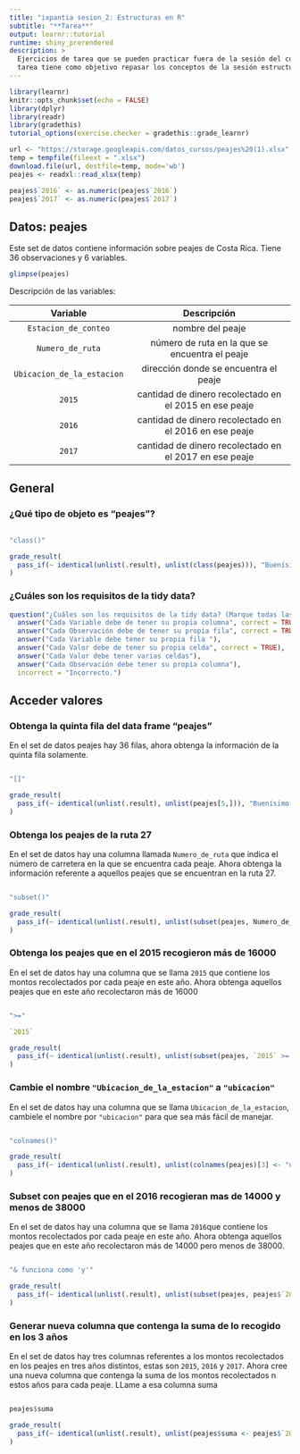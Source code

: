 ```yaml
---
title: "ixpantia sesion_2: Estructuras en R"
subtitle: "**Tarea**"
output: learnr::tutorial
runtime: shiny_prerendered
description: >
  Ejercicios de tarea que se pueden practicar fuera de la sesión del curso. Esta
  tarea tiene como objetivo repasar los conceptos de la sesión estructuras en R.
---
```


```r
library(learnr)
knitr::opts_chunk$set(echo = FALSE)
library(dplyr)
library(readr)
library(gradethis)
tutorial_options(exercise.checker = gradethis::grade_learnr)

url <- "https://storage.googleapis.com/datos_cursos/peajes%20(1).xlsx"
temp = tempfile(fileext = ".xlsx")
download.file(url, destfile=temp, mode='wb')
peajes <- readxl::read_xlsx(temp)

peajes$`2016` <- as.numeric(peajes$`2016`)
peajes$`2017` <- as.numeric(peajes$`2017`)
```


## Datos: **peajes** 

Este set de datos contiene información sobre peajes de Costa Rica. Tiene 36 observaciones y 6 variables. 
```r
glimpse(peajes)
```


Descripción de las variables: 

| Variable   | Descripción                      |
|:----------:|:--------------------------------:|
| `Estacion_de_conteo` | nombre del peaje  |
| `Numero_de_ruta`     | número de ruta en la que se encuentra el peaje |
| `Ubicacion_de_la_estacion`   | dirección donde se encuentra el peaje    |
| `2015`        | cantidad de dinero recolectado en el 2015 en ese peaje      |
| `2016`      | cantidad de dinero recolectado en el 2016 en ese peaje |
| `2017`      | cantidad de dinero recolectado en el 2017 en ese peaje | 


## General

### ¿Qué tipo de objeto es "peajes"?
```r

```

```r
"class()"
```

```r
grade_result(
  pass_if(~ identical(unlist(.result), unlist(class(peajes))), "Buenísimo!")
)
```


### ¿Cuáles son los requisitos de la tidy data?
```r
question("¿Cuáles son los requisitos de la tidy data? (Marque todas las necesarias)",
  answer("Cada Variable debe de tener su propia columna", correct = TRUE),
  answer("Cada Observación debe de tener su propia fila", correct = TRUE),
  answer("Cada Variable debe tener su propia fila "),
  answer("Cada Valor debe de tener su propia celda", correct = TRUE),
  answer("Cada Valor debe tener varias celdas"),
  answer("Cada Observación debe tener su propia columna"),
  incorrect = "Incorrecto.")
```


## Acceder valores

### Obtenga la quinta fila del data frame "peajes"

En el set de datos peajes hay 36 filas, ahora obtenga la información de la quinta fila solamente.
```r

```

```r
"[]"
```

```r
grade_result(
  pass_if(~ identical(unlist(.result), unlist(peajes[5,])), "Buenísimo!")
)
```


### Obtenga los peajes de la ruta 27

En el set de datos hay una columna llamada `Numero_de_ruta` que indica el número de carretera en la que se encuentra cada peaje. Ahora obtenga la información referente a aquellos peajes que se encuentran en la ruta 27. 

```r

```

```r
"subset()"
```

```r
grade_result(
  pass_if(~ identical(unlist(.result), unlist(subset(peajes, Numero_de_ruta == "27"))), "Excelente!")
)
```



### Obtenga los peajes que en el 2015 recogieron más de 16000

En el set de datos hay una columna que se llama `2015` que contiene los montos recolectados por cada peaje en este año. Ahora obtenga aquellos peajes que en este año recolectaron más de 16000
```r

```

```r
">="
```

```r
`2015`
```


```r
grade_result(
  pass_if(~ identical(unlist(.result), unlist(subset(peajes, `2015` >= 16000))), "Excelente!")
)
```


### Cambie el nombre `"Ubicacion_de_la_estacion"` a `"ubicacion"`

En el set de datos hay una columna que se llama `Ubicacion_de_la_estacion`, cambiele el nombre por `"ubicacion"` para que sea más fácil de manejar. 
```r

```

```r
"colnames()"
```

```r
grade_result(
  pass_if(~ identical(unlist(.result), unlist(colnames(peajes)[3] <- "ubicacion")), "Excelente!")
)
```


### Subset con peajes que en el 2016 recogieran mas de 14000 y menos de 38000 

En el set de datos hay una columna que se llama `2016`que contiene los montos recolectados por cada peaje en este año. Ahora obtenga aquellos peajes que en este año recolectaron más de 14000 pero menos de 38000.

```r

```

```r
"& funciona como 'y'"
```

```r
grade_result(
  pass_if(~ identical(unlist(.result), unlist(subset(peajes, peajes$`2016` >  14000 & peajes$`2016` < 38000))), "Muy bien!")
)
```


### Generar nueva columna que contenga la suma de lo recogido en los 3 años

En el set de datos hay tres columnas referentes a los montos recolectados en los peajes en tres años distintos, estas son `2015`, `2016` y `2017`. Ahora cree una nueva columna que contenga la suma de los montos recolectados n estos años para cada peaje. LLame a esa columna suma

```r

```

```r
peajes$suma
```

```r
grade_result(
  pass_if(~ identical(unlist(.result), unlist(peajes$suma <- peajes$`2015` + peajes$`2016` + peajes$`2017`)), "Bien hecho!")
)
```

